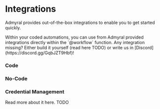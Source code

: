 
# Integrations

Admyral provides out-of-the-box integrations to enable you to get started quickly.

<Callout type="info">
	Within your coded automations, you can use from Admyral provided
	integrations directly within the `@workflow` function.
</Callout>

<Callout type="info">
	Any integration missing? Either build it yourself (read here TODO) or write
	us in [Discord](https://discord.gg/GqbJZT9Hbf)!
</Callout>

### Code

### No-Code

### Credential Management

Read more about it here. TODO
